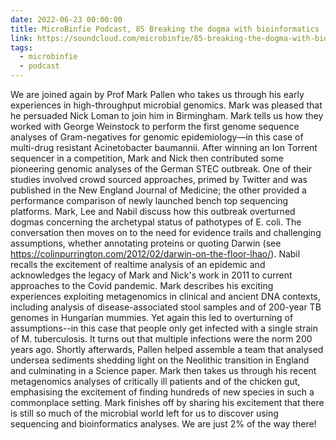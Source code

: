 ```yaml
---
date: 2022-06-23 00:00:00
title: MicroBinfie Podcast, 85 Breaking the dogma with bioinformatics
link: https://soundcloud.com/microbinfie/85-breaking-the-dogma-with-bioinformatics
tags:
  - microbinfie
  - podcast
---
```

We are joined again by Prof Mark Pallen who takes us through his early
experiences in high-throughput microbial genomics. Mark was pleased
that he persuaded Nick Loman to join him in Birmingham. Mark tells us
how they worked with George Weinstock to perform the first genome
sequence analyses of Gram-negatives for genomic epidemiology—in this
case of multi-drug resistant Acinetobacter baumannii.   After winning
an Ion Torrent sequencer in a competition, Mark and Nick then
contributed some pioneering genomic analyses of the German STEC
outbreak. One of their studies involved crowd sourced approaches,
primed by Twitter and was published in the New England Journal of
Medicine; the other provided a performance comparison of newly
launched bench top sequencing platforms. Mark, Lee and Nabil discuss
how this outbreak overturned dogmas concerning the archetypal status
of pathotypes of E. coli. The conversation then moves on to the need
for evidence trails and challenging assumptions, whether annotating
proteins or quoting Darwin (see
https://colinpurrington.com/2012/02/darwin-on-the-floor-lhao/). Nabil
recalls the excitement of realtime analysis of an epidemic and
acknowledges the legacy of Mark and Nick's work in 2011 to current
approaches to the Covid pandemic.  Mark describes his exciting
experiences exploiting metagenomics in clinical and ancient DNA
contexts, including analysis of disease-associated stool samples and
of 200-year TB genomes in Hungarian mummies. Yet again this led to
overturning of assumptions--in this case that people only get infected
with a single strain of M. tuberculosis. It turns out that multiple
infections were the norm 200 years ago.   Shortly afterwards, Pallen
helped assemble a team that analysed undersea sediments shedding light
on the Neolithic transition in England and culminating in a Science
paper. Mark then takes us through his recent metagenomics analyses of
critically ill patients and of the chicken gut, emphasising the
excitement of finding hundreds of new species in such a commonplace
setting. Mark finishes off by sharing his excitement that there is
still so much of the microbial world left for us to discover using
sequencing and bioinformatics analyses. We are just 2% of the way
there!

